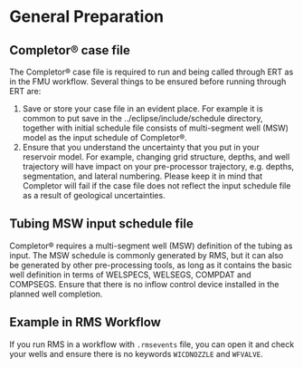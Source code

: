 # General Preparation
## Completor® case file

The Completor® case file is required to run and being called through ERT as in the FMU workflow. Several things to be ensured before running through ERT are:
1. Save or store your case file in an evident place. For example it is common to put save in the ../eclipse/include/schedule directory,
together with initial schedule file consists of multi-segment well (MSW) model as the input schedule of 
Completor®.
2. Ensure that you understand the uncertainty that you put in your reservoir model. For example, changing grid structure, depths, and well trajectory will have impact on your pre-processor trajectory, e.g. depths, segmentation, and lateral numbering. Please keep it in mind that Completor will fail if the case file does not reflect the input schedule file as a result of geological uncertainties.

## Tubing MSW input schedule file

Completor® requires a multi-segment well (MSW) definition of the tubing
as input. The MSW schedule is commonly generated by RMS, but it can also
be generated by other pre-processing tools, as long as it contains the
basic well definition in terms of WELSPECS, WELSEGS, COMPDAT and
COMPSEGS. Ensure that there is no inflow control device installed in the planned well completion.

## Example in RMS Workflow

If you run RMS in a workflow with `.rmsevents` file, you can open it and check your wells and ensure there is no keywords `WICDNOZZLE` and `WFVALVE`.

